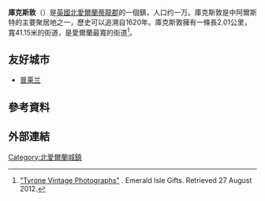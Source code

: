 {{Infobox UK place
| official_name = Cookstown
| irish_name = An Chorr Chríochach
| scots_name = Cookestoun<ref>{{Cite web |url=http://www.cookstown.gov.uk/ |title=Cookstown District Council |access-date=15 February 2008 |archive-url=https://web.archive.org/web/20120904064725/http://www.cookstown.gov.uk/ |archive-date=4 September 2012 }}</ref>、Cookstoon<ref>{{Cite web |url=http://www.doeni.gov.uk/niea/beaghmoreus.pdf |title=Ulster-Scots guide to Beaghmore stone circles – Department of the Environment |accessdate=2020-04-24 |archive-date=2015-10-01 |archive-url=https://web.archive.org/web/20151001234533/http://www.doeni.gov.uk/niea/beaghmoreus.pdf |dead-url=no }}</ref>
| local_name =
| label_position =
| static_image_name = Cookstown looking north.jpg
| static_image_caption = 主街道
| map_type = Northern Ireland
| coordinates = {{coord|54.647|-6.745|display=inline,title}}
| belfast_distance = 45英里
| population = 11,599
| population_ref = （2011）
| irish_grid_reference = H8178
| country = 北爱尔兰
| post_town = COOKSTOWN
| postcode_area = BT
| postcode_district = BT80
| dial_code = 028
| constituency_westminster = [[中阿爾斯特_(英國國會選區)|中阿爾斯特]]
| lieutenancy_northern_ireland = [[蒂龍郡|蒂龍郡]]
| website = http://www.midulstercouncil.org
}}'''庫克斯敦'''（{{lang-en|Cookstown}}）是[[英國|英國]][[北愛爾蘭|北愛爾蘭]][[蒂龍郡|蒂龍郡]]的一個鎮，人口约一万。庫克斯敦是中阿爾斯特的主要聚居地之一，歷史可以追溯自1620年。庫克斯敦擁有一條長2.01公里，寬41.15米的街道，是愛爾蘭最寬的街道<ref>[http://www.emerald-isle-gifts.com/vintage-irish-town-prints/tyrone-vintage-photographs/cookstown---tyrone----holy-trinity-church.asp "Tyrone Vintage Photographs"] {{webarchive|url=https://web.archive.org/web/20110710185906/http://www.emerald-isle-gifts.com/vintage-irish-town-prints/tyrone-vintage-photographs/cookstown---tyrone----holy-trinity-church.asp |date=2011-07-10 }}. Emerald Isle Gifts. Retrieved 27 August 2012.</ref>。

==友好城市==
* {{FRA}} [[普莱兰|普莱兰]]

==參考資料==
{{Reflist}}
==外部連結==
{{Commons category|Cookstown}}
[[Category:北愛爾蘭城鎮|Category:北愛爾蘭城鎮]]